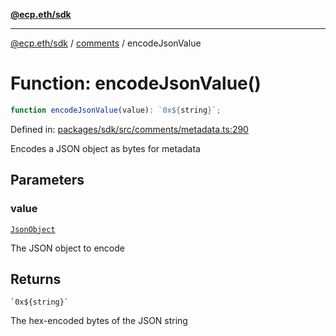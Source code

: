 [**@ecp.eth/sdk**](../../index.mdx)

***

[@ecp.eth/sdk](/sdk-reference/index.mdx) / [comments](/sdk-reference/comments/index.mdx) / encodeJsonValue

# Function: encodeJsonValue()

```ts
function encodeJsonValue(value): `0x${string}`;
```

Defined in: [packages/sdk/src/comments/metadata.ts:290](https://github.com/ecp-eth/comments-monorepo/blob/main/packages/sdk/src/comments/metadata.ts#L290)

Encodes a JSON object as bytes for metadata

## Parameters

### value

[`JsonObject`](/sdk-reference/comments/type-aliases/JsonObject.mdx)

The JSON object to encode

## Returns

`` `0x${string}` ``

The hex-encoded bytes of the JSON string
